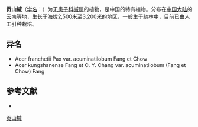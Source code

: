 {{Speciesbox
| name = 贡山槭
| status = 
| status_system = 
| image =
| genus = Acer
| species = kungshanense
| authority = Fang et C. Y. Chang
| subdivision_ranks =[[变种|变种]]
| subdivision =
* 贡山槭 ''A. k.'' var. ''kungshanense''
* [[尖裂贡山槭|尖裂贡山槭]] ''A. k.'' var. ''acuminatilobum''
}}

'''贡山槭'''（[[学名|学名]]：{{lang|la|''Acer kungshanense''}}）为[[无患子科|无患子科]][[槭属|槭属]]的植物，是中国的特有植物。分布在[[中国大陆|中国大陆]]的[[云南|云南]]等地，生长于海拔2,500米至3,200米的地区，一般生于疏林中，目前已由人工引种栽培。

== 异名 ==
* Acer franchetii Pax var. acuminatilobum Fang et Chow
* Acer kungshanense Fang et C. Y. Chang var. acuminatilobum (Fang et Chow) Fang

== 参考文献 ==
<div class="references-small">
* {{cite web| url =http://www.bioinfo.cn/db05/KmzwSpecies.php?action=view&id=832| title =贡山槭（原变种）| work =《中国高等植物数据库全库》| publisher =中国科学院微生物研究所| author =昆明植物研究所| accessdate =2009-02-21| deadurl =yes| archiveurl =https://web.archive.org/web/20160305072516/http://www.bioinfo.cn/db05/KmzwSpecies.php?action=view&id=832| archivedate =2016-03-05}}
</div>
{{Taxonbar|from=Q6698179}}

[[Category:枫属|贡山槭]]


{{植物小作品}}